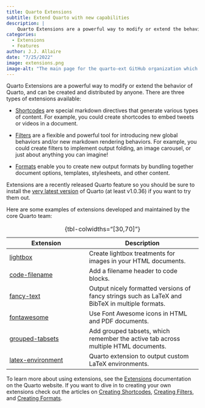 ```yaml
---
title: Quarto Extensions
subtitle: Extend Quarto with new capabilities
description: | 
    Quarto Extensions are a powerful way to modify or extend the behavior of Quarto, and can be created and distributed by anyone. Extension types include filters, shortcodes, and custom formats.
categories:
  - Extensions
  - Features
author: J.J. Allaire
date: "7/25/2022"
image: extensions.png
image-alt: "The main page for the quarto-ext GitHub organization which lists extensions published by the Quarto core team."
---
```


Quarto Extensions are a powerful way to modify or extend the behavior of Quarto, and can be created and distributed by anyone. There are three types of extensions available:

-   [Shortcodes](../../../extensions/shortcodes.qmd) are special markdown directives that generate various types of content. For example, you could create shortcodes to embed tweets or videos in a document.

-   [Filters](../../../extensions/filters.qmd) are a flexible and powerful tool for introducing new global behaviors and/or new markdown rendering behaviors. For example, you could create filters to implement output folding, an image carousel, or just about anything you can imagine!

-   [Formats](../../../extensions/formats.qmd) enable you to create new output formats by bundling together document options, templates, stylesheets, and other content.

Extensions are a recently released Quarto feature so you should be sure to install the [very latest version](https://quarto.org/docs/get-started/) of Quarto (at least v1.0.36) if you want to try them out.

Here are some examples of extensions developed and maintained by the core Quarto team:

| **Extension**                                                        | **Description**                                                                                 |
|------------------------------|------------------------------------------|
| [lightbox](https://github.com/quarto-ext/lightbox/)                  | Create lightbox treatments for images in your HTML documents.                                   |
| [code-filename](https://github.com/quarto-ext/code-filename)         | Add a filename header to code blocks.                                                           |
| [fancy-text](https://github.com/quarto-ext/fancy-text)               | Output nicely formatted versions of fancy strings such as LaTeX and BibTeX in multiple formats. |
| [fontawesome](https://github.com/quarto-ext/fontawesome)             | Use Font Awesome icons in HTML and PDF documents.                                               |
| [grouped-tabsets](https://github.com/quarto-ext/grouped-tabsets)     | Add grouped tabsets, which remember the active tab across multiple HTML documents.              |
| [latex-environment](https://github.com/quarto-ext/latex-environment) | Quarto extension to output custom LaTeX environments.                                           |

: {tbl-colwidths="\[30,70\]"}

To learn more about using extensions, see the [Extensions](../../../extensions/index.qmd) documentation on the Quarto website. If you want to dive in to creating your own extensions check out the articles on [Creating Shortcodes](../../../extensions/shortcodes.qmd), [Creating Filters](../../../extensions/filters.qmd), and [Creating Formats](../../../extensions/formats.qmd).
